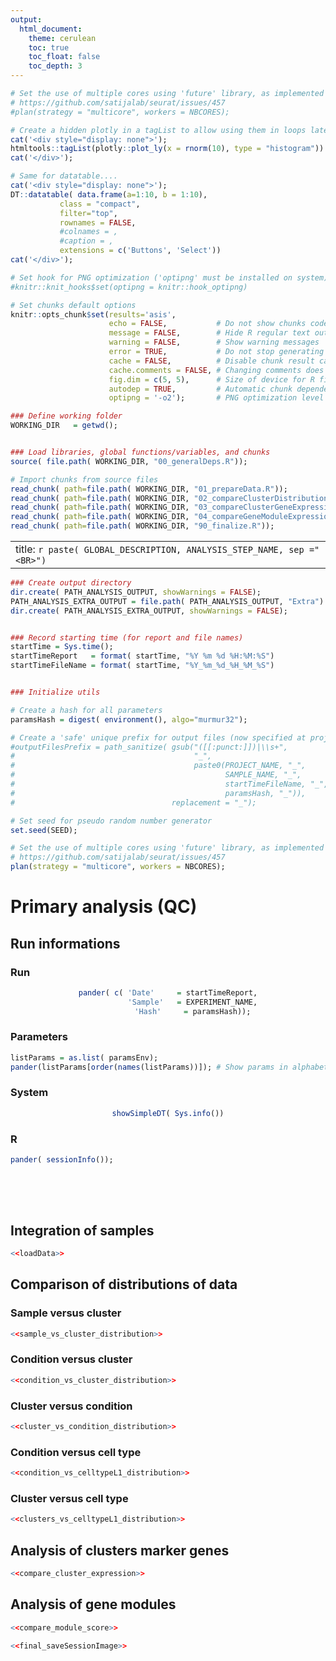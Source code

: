 ```yaml
---
output:
  html_document:
    theme: cerulean
    toc: true
    toc_float: false
    toc_depth: 3
---
```


<!-- Javascript for zooming on figures (adapted from: https://stackoverflow.com/questions/40401680) -->

<!-- Jquery import conflicts with DT::datatable so needs to be commented here -->
<!-- <script src="https://ajax.googleapis.com/ajax/libs/jquery/3.1.1/jquery.min.js"></script> -->

<!-- <style> -->
<!-- .zoomDiv { -->
<!--   display: none; -->
<!--   position: fixed; -->
<!--   top: 50%; -->
<!--   left: 50%; -->
<!--   z-index: 50; -->
<!--   transform: translate(-50%, -50%); -->
<!--   background-color: #FFFFFF; -->
<!--   box-shadow: 0px 0px 50px #888888; -->
<!--   width: fit-content; -->
<!--   max-width: 90%; -->
<!--   max-height: 90%; -->
<!--   overflow: auto; -->
<!-- } -->

<!-- .zoomImg { -->
<!--   width: 100%; -->
<!-- } -->
<!-- </style> -->

<!-- <script type="text/javascript"> -->
<!--   $(document).ready(function() { -->
<!--     $('body').prepend("<div class=\"zoomDiv\"><img src=\"\" class=\"zoomImg\"></div>"); -->
<!--     // onClick for all img except the zoomed one and link ones (filter) -->
<!--     // use 'img.zoom' and out.extra='class=\"zoom\"' in chunk to specify manually which chunk images can be zoomed -->
<!--     $('img:not(.zoomImg)').filter(':not(a *)').click(function() { -->
<!--       $('.zoomImg').attr('src', $(this).attr('src')); -->
<!--       $('.zoomDiv').show(); -->
<!--     }); -->
<!--     // onClick function for hiding div -->
<!--     $('img.zoomImg').click(function() { -->
<!--       $('.zoomDiv').hide(); -->
<!--     }); -->
<!--   }); -->
<!-- </script> -->

```r
# Set the use of multiple cores using 'future' library, as implemented in Seurat3 when possible
# https://github.com/satijalab/seurat/issues/457
#plan(strategy = "multicore", workers = NBCORES);

# Create a hidden plotly in a tagList to allow using them in loops later
cat('<div style="display: none">');
htmltools::tagList(plotly::plot_ly(x = rnorm(10), type = "histogram"))
cat('</div>');

# Same for datatable....
cat('<div style="display: none">');
DT::datatable( data.frame(a=1:10, b = 1:10),
           class = "compact",
           filter="top",
           rownames = FALSE,
           #colnames = ,
           #caption = ,
           extensions = c('Buttons', 'Select'))
cat('</div>');
```


```r
# Set hook for PNG optimization ('optipng' must be installed on system)
#knitr::knit_hooks$set(optipng = knitr::hook_optipng)

# Set chunks default options
knitr::opts_chunk$set(results='asis',
                      echo = FALSE,           # Do not show chunks code
                      message = FALSE,        # Hide R regular text output in reports
                      warning = FALSE,        # Show warning messages
                      error = TRUE,           # Do not stop generating report on errors
                      cache = FALSE,          # Disable chunk result caching
                      cache.comments = FALSE, # Changing comments does not invalidate cache
                      fig.dim = c(5, 5),      # Size of device for R figures
                      autodep = TRUE,         # Automatic chunk dependencies if cache enabled
                      optipng = '-o2');       # PNG optimization level (2=default, 5=slow, 7=very slow)
```




```r
### Define working folder
WORKING_DIR   = getwd();


### Load libraries, global functions/variables, and chunks
source( file.path( WORKING_DIR, "00_generalDeps.R"));

# Import chunks from source files
read_chunk( path=file.path( WORKING_DIR, "01_prepareData.R"));
read_chunk( path=file.path( WORKING_DIR, "02_compareClusterDistribution.R"));
read_chunk( path=file.path( WORKING_DIR, "03_compareClusterGeneExpression.R"));
read_chunk( path=file.path( WORKING_DIR, "04_compareGeneModuleExpression.R"));
read_chunk( path=file.path( WORKING_DIR, "90_finalize.R"));
```




---
title: `r paste( GLOBAL_DESCRIPTION, ANALYSIS_STEP_NAME, sep ="<BR>")`
---




```r

### Create output directory
dir.create( PATH_ANALYSIS_OUTPUT, showWarnings = FALSE);
PATH_ANALYSIS_EXTRA_OUTPUT = file.path( PATH_ANALYSIS_OUTPUT, "Extra")
dir.create( PATH_ANALYSIS_EXTRA_OUTPUT, showWarnings = FALSE);


### Record starting time (for report and file names)
startTime = Sys.time();
startTimeReport   = format( startTime, "%Y %m %d %H:%M:%S")
startTimeFileName = format( startTime, "%Y_%m_%d_%H_%M_%S")


### Initialize utils

# Create a hash for all parameters
paramsHash = digest( environment(), algo="murmur32");

# Create a 'safe' unique prefix for output files (now specified at project scale in globalParams.R)
#outputFilesPrefix = path_sanitize( gsub("([[:punct:]])|\\s+",
#                                        "_",
#                                        paste0(PROJECT_NAME, "_",
#                                               SAMPLE_NAME, "_",
#                                               startTimeFileName, "_",
#                                               paramsHash, "_")),
#                                   replacement = "_");

# Set seed for pseudo random number generator
set.seed(SEED);

# Set the use of multiple cores using 'future' library, as implemented in Seurat3 when possible
# https://github.com/satijalab/seurat/issues/457
plan(strategy = "multicore", workers = NBCORES);

```




# Primary analysis (QC)




## Run informations {.tabset .tabset-fade}

### Run
<center>
```r
pander( c( 'Date'     = startTimeReport,
           'Sample'   = EXPERIMENT_NAME,
           'Hash'     = paramsHash));
```
</center>

### Parameters
```r
listParams = as.list( paramsEnv);
pander(listParams[order(names(listParams))]); # Show params in alphabetical order
```

### System
<center>
```r
showSimpleDT( Sys.info())
```
</center>

### R
```r
pander( sessionInfo());
```

<!-- Ending the tabset section -->
## {.toc-ignore}
<br /><br />


## Integration of samples {.tabset .tabset-fade}

```r
<<loadData>>
```


## Comparison of distributions of data {.tabset .tabset-fade}

### Sample versus cluster
```r
<<sample_vs_cluster_distribution>>
```

### Condition versus cluster
```r
<<condition_vs_cluster_distribution>>
```

### Cluster versus condition
```r
<<cluster_vs_condition_distribution>>
```

### Condition versus cell type
```r
<<condition_vs_celltypeL1_distribution>>
```

### Cluster versus cell type
```r
<<clusters_vs_celltypeL1_distribution>>
```



## Analysis of clusters marker genes

```r
<<compare_cluster_expression>>
```



## Analysis of gene modules

```r
<<compare_module_score>>
```

```r
<<final_saveSessionImage>>
```











